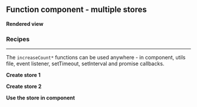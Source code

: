 




<Meta
	title="React/Function component/Multiple stores"
	parameters={defaultDocParams()}
/>

<Installation />

## Function component - multiple stores

**Rendered view**

<Canvas className="custom-docs-story">
	<FCMultiStores />
</Canvas>

### Recipes

---

The `increaseCount*` functions can be used anywhere - in component, utils file, event listener, setTimeout, setInterval and promise callbacks.

**Create store 1**

<CodeView
	componentName="FCMultiStore1"
	jsContent={Store1JsContent}
	tsContent={Store1TsContent}
/>

**Create store 2**

<CodeView
	componentName="FCMultiStore2"
	jsContent={Store2JsContent}
	tsContent={Store2TsContent}
/>

**Use the store in component**

<CodeView
	componentName="FCMultiStores"
	jsContent={ComponentJsContent}
	tsContent={ComponentTsContent}
/>

